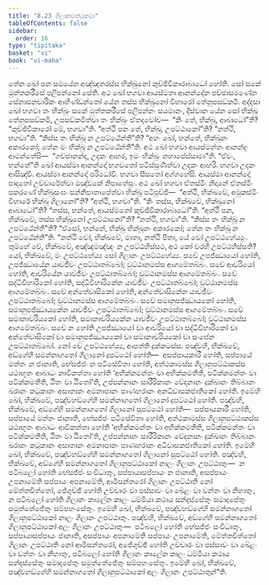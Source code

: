 ```yaml
---
title: "8.23 ගිලානවත්ථුකථා"
tableOfContents: false
sidebar:
  order: 16
type: "tipitaka"
basket: "vi"
book: "vi-maha"
---
```



<DynamicBreadcrumb />

<Division number="365" book="vi-maha">

<Paragraph number="1700" book="vi-maha">
තේන ඛෝ පන සමයේන අඤ්ඤතරස්ස භික්ඛුනෝ කුච්ඡිවිකාරාබාධෝ හෝති. සෝ සකේ මුත්තකරීසේ පලිපන්නෝ සේති. අථ ඛෝ භගවා ආයස්මතා ආනන්දේන පච්ඡාසමණේන සේනාසනචාරිකං ආහිණ්ඩන්තෝ යේන තස්ස භික්ඛුනෝ විහාරෝ තේනුපසඞ්කමි. අද්දසා ඛෝ භගවා තං භික්ඛුං සකේ මුත්තකරීසේ පලිපන්නං සයමානං, දිස්වාන යේන සෝ භික්ඛු තේනුපසඞ්කමි, උපසඞ්කමිත්වා තං භික්ඛුං ඒතදවෝච—  “කිං තේ, භික්ඛු, ආබාධෝ”ති? “කුච්ඡිවිකාරෝ මේ, භගවා”ති. “අත්ථි පන තේ, භික්ඛු, උපට්ඨාකෝ”ති? “නත්ථි, භගවා”ති. “කිස්ස තං භික්ඛූ න උපට්ඨේන්තී”ති? “අහං ඛෝ, භන්තේ, භික්ඛූනං අකාරකෝ; තේන මං භික්ඛූ න උපට්ඨේන්තී”ති. අථ ඛෝ භගවා ආයස්මන්තං ආනන්දං ආමන්තේසි—  “ගච්ඡානන්ද, උදකං ආහර, ඉමං භික්ඛුං නහාපේස්සාමා”ති. “ඒවං, භන්තේ”ති ඛෝ ආයස්මා ආනන්දෝ භගවතෝ පටිස්සුණිත්වා උදකං ආහරි. භගවා උදකං ආසිඤ්චි. ආයස්මා ආනන්දෝ පරිධෝවි. භගවා සීසතෝ අග්ගහේසි. ආයස්මා ආනන්දෝ පාදතෝ උච්චාරේත්වා මඤ්චකේ නිපාතේසුං.
</Paragraph>

<Paragraph number="1701" book="vi-maha">
අථ ඛෝ භගවා ඒතස්මිං නිදානේ ඒතස්මිං පකරණේ භික්ඛුසංඝං සන්නිපාතාපේත්වා භික්ඛූ පටිපුච්ඡි—  “අත්ථි, භික්ඛවේ, අමුකස්මිං විහාරේ භික්ඛු ගිලානෝ”ති? “අත්ථි, භගවා”ති. “කිං තස්ස, භික්ඛවේ, භික්ඛුනෝ ආබාධෝ”ති? “තස්ස, භන්තේ, ආයස්මතෝ කුච්ඡිවිකාරාබාධෝ”ති. “අත්ථි පන, භික්ඛවේ, තස්ස භික්ඛුනෝ උපට්ඨාකෝ”ති? “නත්ථි, භගවා”ති. “කිස්ස තං භික්ඛූ න උපට්ඨේන්තී”ති? “ඒසෝ, භන්තේ, භික්ඛු භික්ඛූනං අකාරකෝ; තේන තං භික්ඛූ න උපට්ඨේන්තී”ති.
</Paragraph>

<Paragraph number="1702" book="vi-maha">
“නත්ථි වෝ, භික්ඛවේ, මාතා, නත්ථි පිතා, යේ වෝ උපට්ඨහේය්‍යුං. තුම්හේ චේ, භික්ඛවේ, අඤ්ඤමඤ්ඤං න උපට්ඨහිස්සථ, අථ කෝ චරහි උපට්ඨහිස්සති? යෝ, භික්ඛවේ, මං උපට්ඨහේය්‍ය සෝ ගිලානං උපට්ඨහේය්‍ය. සචේ උපජ්ඣායෝ හෝති, උපජ්ඣායේන යාවජීවං උපට්ඨාතබ්බෝ; වුට්ඨානමස්ස ආගමේතබ්බං. සචේ ආචරියෝ හෝති, ආචරියේන යාවජීවං උපට්ඨාතබ්බෝ; වුට්ඨානමස්ස ආගමේතබ්බං. සචේ සද්ධිවිහාරිකෝ හෝති, සද්ධිවිහාරිකේන යාවජීවං උපට්ඨාතබ්බෝ; වුට්ඨානමස්ස ආගමේතබ්බං. සචේ අන්තේවාසිකෝ හෝති, අන්තේවාසිකේන යාවජීවං උපට්ඨාතබ්බෝ; වුට්ඨානමස්ස ආගමේතබ්බං. සචේ සමානුපජ්ඣායකෝ හෝති, සමානුපජ්ඣායකේන යාවජීවං උපට්ඨාතබ්බෝ; වුට්ඨානමස්ස ආගමේතබ්බං. සචේ සමානාචරියකෝ හෝති, සමානාචරියකේන යාවජීවං උපට්ඨාතබ්බෝ; වුට්ඨානමස්ස ආගමේතබ්බං. සචේ න හෝති උපජ්ඣායෝ වා ආචරියෝ වා සද්ධිවිහාරිකෝ වා අන්තේවාසිකෝ වා සමානුපජ්ඣායකෝ වා සමානාචරියකෝ වා සංඝේන උපට්ඨාතබ්බෝ. නෝ චේ උපට්ඨහේය්‍ය, ආපත්ති දුක්කටස්ස.
</Paragraph>

</Division>
<Division number="366" book="vi-maha">

<Paragraph number="1703" book="vi-maha">
පඤ්චහි, භික්ඛවේ, අඞ්ගේහි සමන්නාගතෝ ගිලානෝ දූපට්ඨෝ හෝති—  අසප්පායකාරී හෝති, සප්පායේ මත්තං න ජානාති, භේසජ්ජං න පටිසේවිතා හෝති, අත්ථකාමස්ස ගිලානුපට්ඨාකස්ස යථාභූතං ආබාධං නාවිකත්තා හෝති ‘අභික්කමන්තං වා අභික්කමතීති, පටික්කමන්තං වා පටික්කමතීති, ඨිතං වා ඨිතෝ’ති, උප්පන්නානං සාරීරිකානං වේදනානං දුක්ඛානං තිබ්බානං ඛරානං කටුකානං අසාතානං අමනාපානං පාණහරානං අනධිවාසකජාතිකෝ හෝති. ඉමේහි ඛෝ, භික්ඛවේ, පඤ්චහඞ්ගේහි සමන්නාගතෝ ගිලානෝ දූපට්ඨෝ හෝති.
</Paragraph>

<Paragraph number="1704" book="vi-maha">
පඤ්චහි, භික්ඛවේ, අඞ්ගේහි සමන්නාගතෝ ගිලානෝ සූපට්ඨෝ හෝති—  සප්පායකාරී හෝති, සප්පායේ මත්තං ජානාති, භේසජ්ජං පටිසේවිතා හෝති, අත්ථකාමස්ස ගිලානුපට්ඨාකස්ස යථාභූතං ආබාධං ආවිකත්තා හෝති ‘අභික්කමන්තං වා අභික්කමතීති, පටික්කමන්තං වා පටික්කමතීති, ඨිතං වා ඨිතෝ’ති, උප්පන්නානං සාරීරිකානං වේදනානං දුක්ඛානං තිබ්බානං ඛරානං කටුකානං අසාතානං අමනාපානං පාණහරානං අධිවාසකජාතිකෝ හෝති. ඉමේහි ඛෝ, භික්ඛවේ, පඤ්චහඞ්ගේහි සමන්නාගතෝ ගිලානෝ සූපට්ඨෝ හෝති.
</Paragraph>

<Paragraph number="1705" book="vi-maha">
පඤ්චහි, භික්ඛවේ, අඞ්ගේහි සමන්නාගතෝ ගිලානුපට්ඨාකෝ නාලං ගිලානං උපට්ඨාතුං—  න පටිබලෝ හෝති භේසජ්ජං සංවිධාතුං, සප්පායාසප්පායං න ජානාති, අසප්පායං උපනාමේති සප්පායං අපනාමේති, ආමිසන්තරෝ ගිලානං උපට්ඨාති නෝ මේත්තචිත්තෝ, ජේගුච්ඡී හෝති උච්චාරං වා පස්සාවං වා ඛේළං වා වන්තං වා නීහාතුං, න පටිබලෝ හෝති ගිලානං කාලේන කාලං ධම්මියා කථාය සන්දස්සේතුං සමාදපේතුං සමුත්තේජේතුං සම්පහංසේතුං. ඉමේහි ඛෝ, භික්ඛවේ, පඤ්චහඞ්ගේහි සමන්නාගතෝ ගිලානුපට්ඨාකෝ නාලං ගිලානං උපට්ඨාතුං.
</Paragraph>

<Paragraph number="1706" book="vi-maha">
පඤ්චහි, භික්ඛවේ, අඞ්ගේහි සමන්නාගතෝ ගිලානුපට්ඨාකෝ අලං ගිලානං උපට්ඨාතුං—  පටිබලෝ හෝති භේසජ්ජං සංවිධාතුං, සප්පායාසප්පායං ජානාති, අසප්පායං අපනාමේති සප්පායං උපනාමේති, මේත්තචිත්තෝ ගිලානං උපට්ඨාති නෝ ආමිසන්තරෝ, අජේගුච්ඡී හෝති උච්චාරං වා පස්සාවං වා ඛේළං වා වන්තං වා නීහාතුං, පටිබලෝ හෝති ගිලානං කාලේන කාලං ධම්මියා කථාය සන්දස්සේතුං සමාදපේතුං සමුත්තේජේතුං සම්පහංසේතුං. ඉමේහි ඛෝ, භික්ඛවේ, පඤ්චහඞ්ගේහි සමන්නාගතෝ ගිලානුපට්ඨාකෝ අලං ගිලානං උපට්ඨාතුන්”ති.
</Paragraph>
</Division>